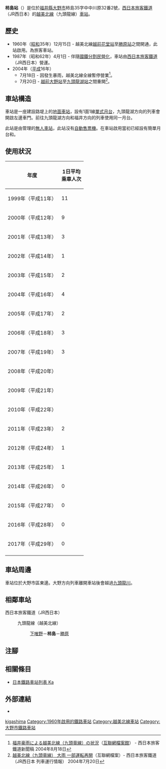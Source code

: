 {{NoteTA
|T=zh-hans:柿岛站;zh-hk:柿島站;zh-tw:柿島車站;
|1=zh-hans:柿岛站;zh-hk:柿島站;zh-tw:柿島車站;
}}
{{Infobox station
|公司色 = #0072bc
|站名 = 柿島
|圖片 = Kakigashima20070825.JPG
|圖片說明 = 月台（2007年8月25日）
|日文原名 = 柿ケ島
|平假名 = かきがしま
|羅馬拼音 = Kakigashima
|副站名 = 
|電報略號 = シモ
|所在地 = {{JPN}}[[福井縣|福井縣]][[大野市|大野市]]柿島35字中中川原32番2號
|座標 = {{coord|35|58|21.26|N|136|34|14.75|E|type:railwaystation_region:JP-24|display=inline,title}}
|車站構造 = [[地面車站|地面車站]]
|月台配置 = 1面1線
|啟用年月日 = 1960年（[[昭和|昭和]]35年）12月15日
|廢站年月日 = 
|乘客人數 = 0
|上下車人次 = 
|統計年度 = 2017
|轉車 = 
|全寬備註 = [[無人車站|無人車站]]
|adjacent = {{Adjacent stations|system=西日本旅客鐵道|line=越美北線|left=下唯野|right=勝原|note-left=1.0km|note-mid=距離[[越前花堂站|越前花堂]]39.8km<br>距離[[福井站_(福井縣)|福井]]42.4km|note-right=2.5km}}
}}
'''柿島站'''（{{jpn|j=柿ケ島駅|hg=かきがしまえき|rm=Kakigashima eki|f=y}}）是位於[[福井縣|福井縣]][[大野市|大野市]]柿島35字中中川原32番2號，[[西日本旅客鐵道|西日本旅客鐵道]]（JR西日本）的[[越美北線|越美北線]]（九頭龍線）[[鐵路車站|車站]]。

== 歷史 == 
* 1960年（[[昭和|昭和]]35年）12月15日 - 越美北線[[越前花堂站|越前花堂站]]至[[勝原站|勝原站]]之間開通，此站啟用。為旅客車站。
* 1987年（昭和62年）4月1日 - 伴隨[[國鐵分割民營化|國鐵分割民營化]]，車站由[[西日本旅客鐵道|西日本旅客鐵道]]（JR西日本）營運。
* 2004年（[[平成|平成]]16年）
** 7月18日 - 因發生暴雨，越美北線全線暫停營業<ref name="press_20040818">[https://web.archive.org/web/20040821053730/http://www.westjr.co.jp/news/newslist/article/040806a.html 福井豪雨による越美北線（九頭竜線）の状況]{{ja icon}}（[[互聯網檔案館|互聯網檔案館]]） - 西日本旅客鐵道新聞稿 2004年8月18日</ref>。
** 7月20日 - [[越前大野站|越前大野站]]至[[九頭龍湖站|九頭龍湖站]]之間重開<ref>[https://web.archive.org/web/20040720031855/http://traininfo.westjr.co.jp/detail_1595.html?200407192040 越美北線（九頭竜線） 大雨 一部運転再開]{{ja icon}}（互聯網檔案）- 西日本旅客鐵道（JR西日本 列車運行情報） 2004年7月20日</ref>。

== 車站構造 ==
車站是一座建設路堤上的[[地面車站|地面車站]]，設有1面1線[[單式月台|單式月台]]，九頭龍湖方向的列車會開啟左邊車門。前往九頭龍湖方向和福井方向的列車使用同一月台。

此站是由{{Translink|ja|福井地域鉄道部|福井地域鐵道部}}管理的[[無人車站|無人車站]]，此站沒有[[自動售票機|自動售票機]]。在車站啟用當初已經設有簡單月台和{{Translink|ja|待合所|候車室}}。

== 使用狀況 ==
{| class="wikitable"  style="text-align:right;"
|-
!rowspan="1"|年度
!colspan="2"|1日平均<br>乘車人次
|-
|1999年（平成11年） ||11
|-
|2000年（平成12年） ||9
|-
|2001年（平成13年） ||3
|-
|2002年（平成14年） ||1
|-
|2003年（平成15年） ||2
|-
|2004年（平成16年） ||4
|-
|2005年（平成17年） ||2
|-
|2006年（平成18年） ||3
|-
|2007年（平成19年） ||3
|-
|2008年（平成20年） ||
|-
|2009年（平成21年） ||
|-
|2010年（平成22年） ||
|-
|2011年（平成23年） ||2
|-
|2012年（平成24年） ||1
|-
|2013年（平成25年） ||1
|-
|2014年（平成26年） ||0
|-
|2015年（平成27年） ||0
|-
|2016年（平成28年） ||0
|-
|2017年（平成29年） ||0
|-
|}
== 車站周邊 ==
車站位於大野市區東邊。大野方向列車離開車站後會越過[[九頭龍川|九頭龍川]]。

== 相鄰車站 ==
; 西日本旅客鐵道（JR西日本）
: {{Color|#999999|■}}九頭龍線（越美北線）
:: [[下唯野站|下唯野]]－'''柿島'''－[[勝原站|勝原]]
== 注腳 ==
{{Reflist}}
== 相關條目 ==
* [[日本鐵路車站列表_Ka|日本鐵路車站列表 Ka]]
== 外部連結 ==
* {{外部連結/JR西日本車站|0542415|柿島}}{{ja icon}}
{{越美北線}}
{{DEFAULTSORT:Kakigashima}}
[[Category:日本鐵路車站_Ka|kigashima]]
[[Category:1960年啟用的鐵路車站|Category:1960年啟用的鐵路車站]]
[[Category:越美北線車站|Category:越美北線車站]]
[[Category:大野市鐵路車站|Category:大野市鐵路車站]]
